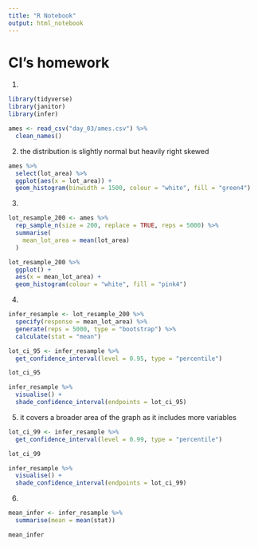 ```yaml
---
title: "R Notebook"
output: html_notebook
---
```


# CI's homework

1)
```r
library(tidyverse)
library(janitor)
library(infer)

ames <- read_csv("day_03/ames.csv") %>% 
  clean_names()
```

2) the distribution is slightly normal but heavily right skewed
```r
ames %>% 
  select(lot_area) %>% 
  ggplot(aes(x = lot_area)) +
  geom_histogram(binwidth = 1500, colour = "white", fill = "green4")
```
3)
```r
lot_resample_200 <- ames %>% 
  rep_sample_n(size = 200, replace = TRUE, reps = 5000) %>% 
  summarise(
    mean_lot_area = mean(lot_area)
  )
```


```r
lot_resample_200 %>% 
  ggplot() +
  aes(x = mean_lot_area) +
  geom_histogram(colour = "white", fill = "pink4")
```
4)
```r
infer_resample <- lot_resample_200 %>% 
  specify(response = mean_lot_area) %>% 
  generate(reps = 5000, type = "bootstrap") %>% 
  calculate(stat = "mean")
```


```r
lot_ci_95 <- infer_resample %>% 
  get_confidence_interval(level = 0.95, type = "percentile")

lot_ci_95
```

```r
infer_resample %>%
  visualise() +
  shade_confidence_interval(endpoints = lot_ci_95)
```

5) it covers a broader area of the graph as it includes more variables
```r
lot_ci_99 <- infer_resample %>% 
  get_confidence_interval(level = 0.99, type = "percentile")

lot_ci_99
```

```r
infer_resample %>%
  visualise() +
  shade_confidence_interval(endpoints = lot_ci_99)
```

6)
```r
mean_infer <- infer_resample %>% 
  summarise(mean = mean(stat))

mean_infer
```



